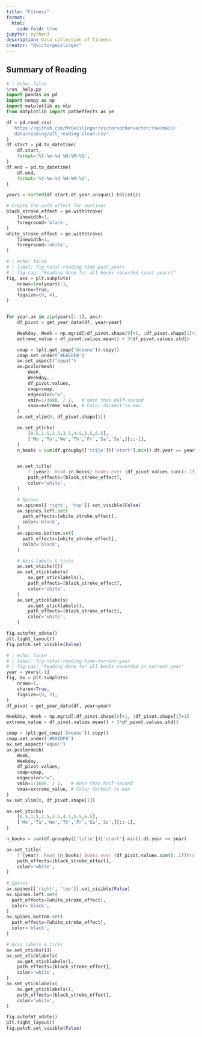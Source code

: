 ```yaml
---
title: "Fitness"
format:
  html:
    code-fold: true
jupyter: python3
description: Data collection of fitness
creator: "@victorgeislinger"
---
```


## Summary of Reading

```python
# | echo: false
%run _help.py
import pandas as pd
import numpy as np
import matplotlib as mlp
from matplotlib import patheffects as pe

df = pd.read_csv(
  'https://github.com/MrGeislinger/victorsothervector/raw/main/'
  'data/reading/all_reading-clean.csv'
)
df.start = pd.to_datetime(
    df.start,
    format='%Y-%m-%d %H:%M:%S',
)
df.end = pd.to_datetime(
    df.end,
    format='%Y-%m-%d %H:%M:%S',
)

years = sorted(df.start.dt.year.unique().tolist())

# Create the path effect for outlines
black_stroke_effect = pe.withStroke(
    linewidth=1,
    foreground='black',
)
white_stroke_effect = pe.withStroke(
    linewidth=1,
    foreground='white',
)
```

```python
# | echo: false
# | label: fig-total-reading-time-past-years
# | fig-cap: "Reading done for all books recorded (past years)"
fig, axs = plt.subplots(
    nrows=len(years)-1,
    sharex=True,
    figsize=(8, 4),
)


for year,ax in zip(years[:-1], axs):
    df_pivot = get_year_data(df, year=year)

    Weekday, Week = np.mgrid[:df_pivot.shape[0]+1, :df_pivot.shape[1]+1]
    extreme_value = df_pivot.values.mean() + 3*df_pivot.values.std() 

    cmap = (plt.get_cmap('Greens')).copy()
    cmap.set_under('#EAEDF0')
    ax.set_aspect("equal")
    ax.pcolormesh(
        Week,
        Weekday,
        df_pivot.values,
        cmap=cmap,
        edgecolor="w",
        vmin=1/3600. / 2,   # more than half-second
        vmax=extreme_value, # Color darkest to max
    )
    ax.set_xlim(0, df_pivot.shape[1])

    ax.set_yticks(
        [0.5,1.5,2.5,3.5,4.5,5.5,6.5],
        ['Mo','Tu','We','Th','Fr','Sa','Su',][::-1],
    )
    n_books = sum(df.groupby(['title'])['start'].min().dt.year == year)


    ax.set_title(
        f'{year}: Read {n_books} Books over {df_pivot.values.sum():.1f}hrs',
        path_effects=[black_stroke_effect],
        color='white',
    )

    # Spines
    ax.spines[['right', 'top']].set_visible(False)
    ax.spines.left.set(
      path_effects=[white_stroke_effect],
      color='black',
    )
    ax.spines.bottom.set(
      path_effects=[white_stroke_effect],
      color='black',
    )

    # Axis labels & ticks    
    ax.set_xticks([])
    ax.set_xticklabels(
        ax.get_xticklabels(),
        path_effects=[black_stroke_effect],
        color='white',
    )
    ax.set_yticklabels(
        ax.get_yticklabels(),
        path_effects=[black_stroke_effect],
        color='white',        
    )

fig.autofmt_xdate()
plt.tight_layout()
fig.patch.set_visible(False)
```

```python
# | echo: false
# | label: fig-total-reading-time-current-year
# | fig-cap: "Reading done for all books recorded in current year"
year = years[-1]
fig, ax = plt.subplots(
    nrows=1,
    sharex=True,
    figsize=(8, 2),
)
df_pivot = get_year_data(df, year=year)

Weekday, Week = np.mgrid[:df_pivot.shape[0]+1, :df_pivot.shape[1]+1]
extreme_value = df_pivot.values.mean() + 3*df_pivot.values.std() 

cmap = (plt.get_cmap('Greens')).copy()
cmap.set_under('#EAEDF0')
ax.set_aspect("equal")
ax.pcolormesh(
    Week,
    Weekday,
    df_pivot.values,
    cmap=cmap,
    edgecolor="w",
    vmin=1/3600. / 2,   # more than half-second
    vmax=extreme_value, # Color darkest to max
)
ax.set_xlim(0, df_pivot.shape[1])

ax.set_yticks(
    [0.5,1.5,2.5,3.5,4.5,5.5,6.5],
    ['Mo','Tu','We','Th','Fr','Sa','Su',][::-1],
)

n_books = sum(df.groupby(['title'])['start'].min().dt.year == year)

ax.set_title(
    f'{year}: Read {n_books} Books over {df_pivot.values.sum():.1f}hrs',
    path_effects=[black_stroke_effect],
    color='white',
)
    
# Spines
ax.spines[['right', 'top']].set_visible(False)
ax.spines.left.set(
  path_effects=[white_stroke_effect],
  color='black',
)
ax.spines.bottom.set(
  path_effects=[white_stroke_effect],
  color='black',
)

# Axis labels & ticks    
ax.set_xticks([])
ax.set_xticklabels(
    ax.get_xticklabels(),
    path_effects=[black_stroke_effect],
    color='white',
)
ax.set_yticklabels(
    ax.get_yticklabels(),
    path_effects=[black_stroke_effect],
    color='white',        
)

fig.autofmt_xdate()
plt.tight_layout()
fig.patch.set_visible(False)
```